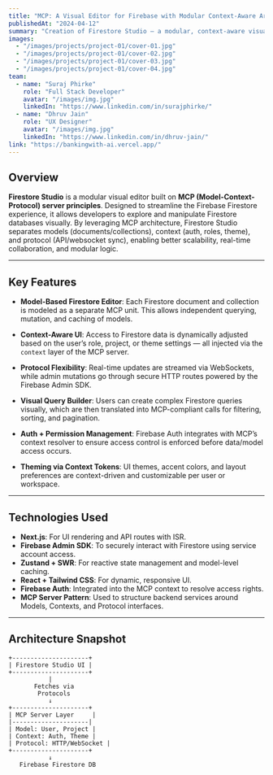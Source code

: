 ```yaml
---
title: "MCP: A Visual Editor for Firebase with Modular Context-Aware Architecture"
publishedAt: "2024-04-12"
summary: "Creation of Firestore Studio — a modular, context-aware visual interface for managing Firestore databases, built using Next.js and Firebase Admin SDK, powered by MCP server architecture."
images:
  - "/images/projects/project-01/cover-01.jpg"
  - "/images/projects/project-01/cover-02.jpg"
  - "/images/projects/project-01/cover-03.jpg"
  - "/images/projects/project-01/cover-04.jpg"
team:
  - name: "Suraj Phirke"
    role: "Full Stack Developer"
    avatar: "/images/img.jpg"
    linkedIn: "https://www.linkedin.com/in/surajphirke/"
  - name: "Dhruv Jain"
    role: "UX Designer"
    avatar: "/images/img.jpg"
    linkedIn: "https://www.linkedin.com/in/dhruv-jain/"
link: "https://bankingwith-ai.vercel.app/"
---
```


## Overview

**Firestore Studio** is a modular visual editor built on **MCP (Model-Context-Protocol) server principles**. Designed to streamline the Firebase Firestore experience, it allows developers to explore and manipulate Firestore databases visually. By leveraging MCP architecture, Firestore Studio separates models (documents/collections), context (auth, roles, theme), and protocol (API/websocket sync), enabling better scalability, real-time collaboration, and modular logic.

---

## Key Features

- **Model-Based Firestore Editor**: Each Firestore document and collection is modeled as a separate MCP unit. This allows independent querying, mutation, and caching of models.
  
- **Context-Aware UI**: Access to Firestore data is dynamically adjusted based on the user’s role, project, or theme settings — all injected via the `context` layer of the MCP server.

- **Protocol Flexibility**: Real-time updates are streamed via WebSockets, while admin mutations go through secure HTTP routes powered by the Firebase Admin SDK.

- **Visual Query Builder**: Users can create complex Firestore queries visually, which are then translated into MCP-compliant calls for filtering, sorting, and pagination.

- **Auth + Permission Management**: Firebase Auth integrates with MCP’s context resolver to ensure access control is enforced before data/model access occurs.

- **Theming via Context Tokens**: UI themes, accent colors, and layout preferences are context-driven and customizable per user or workspace.

---

## Technologies Used

- **Next.js**: For UI rendering and API routes with ISR.
- **Firebase Admin SDK**: To securely interact with Firestore using service account access.
- **Zustand + SWR**: For reactive state management and model-level caching.
- **React + Tailwind CSS**: For dynamic, responsive UI.
- **Firebase Auth**: Integrated into the MCP context to resolve access rights.
- **MCP Server Pattern**: Used to structure backend services around Models, Contexts, and Protocol interfaces.

---

## Architecture Snapshot

```plaintext
+---------------------+
| Firestore Studio UI |
+---------------------+
           |
       Fetches via
        Protocols
           ↓
+---------------------+
| MCP Server Layer     |
|---------------------|
| Model: User, Project |
| Context: Auth, Theme |
| Protocol: HTTP/WebSocket |
+---------------------+
           ↓
   Firebase Firestore DB
